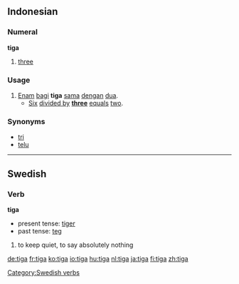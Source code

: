 ==Indonesian==
===Numeral===
'''tiga'''

# {{cardinal|lang=id}} [[three]]

===Usage===
# [[enam|Enam]] [[bagi]] '''tiga''' [[sama]] [[dengan]] [[dua]].
#* [[six|Six]] [[divided by]] '''[[three]]''' [[equal]]s [[two]].

===Synonyms===
* [[tri]]
* [[telu]]

----

==Swedish==
===Verb===
'''tiga''' 

*present tense: [[tiger#Swedish|tiger]]
*past tense: [[teg#Swedish|teg]]

#to keep quiet, to say absolutely nothing

[[Category:Swedish verbs]]

[[de:tiga]]
[[fr:tiga]]
[[ko:tiga]]
[[io:tiga]]
[[hu:tiga]]
[[nl:tiga]]
[[ja:tiga]]
[[fi:tiga]]
[[zh:tiga]]